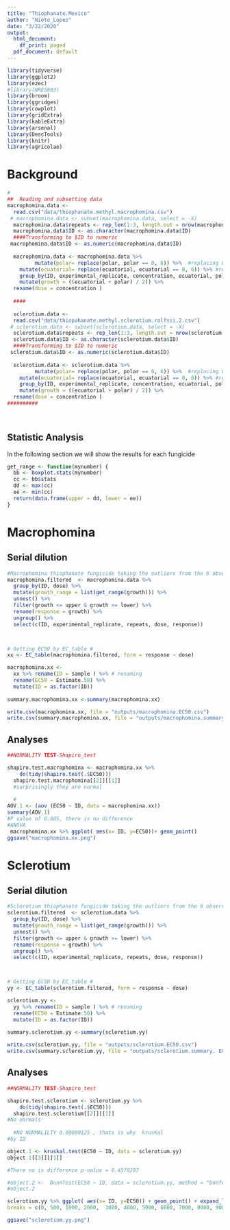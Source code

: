 ```yaml
---
title: "Thiophanate.Mexico"
author: "Nieto_Lopez"
date: "3/22/2020"
output:
  html_document:
    df_print: paged
  pdf_document: default
---
```


```r
library(tidyverse)
library(ggplot2)
library(ezec)
#library(NRES803)
library(broom)
library(ggridges)
library(cowplot)
library(gridExtra)
library(kableExtra)
library(arsenal)
library(DescTools)
library(knitr)
library(agricolae)
```

#  Background   





```r
#
##  Reading and subsetting data 
macrophomina.data <-
  read.csv("data/thiophanate.methyl.macrophomina.csv")
 # macrophomina.data <- subset(macrophomina.data, select = -X)
  macrophomina.data$repeats <- rep_len(1:3, length.out = nrow(macrophomina.data))
  macrophomina.data$ID <- as.character(macrophomina.data$ID)
  ####Transforming to $ID to numeric
 macrophomina.data$ID <- as.numeric(macrophomina.data$ID)
 
  macrophomina.data <- macrophomina.data %>%
         mutate(polar= replace(polar, polar == 0, 6)) %>%  #replacing 0 cm growth for the size of plug that is 0.6
    mutate(ecuatorial= replace(ecuatorial, ecuatorial == 0, 6)) %>% #replacing 0 cm growth for the size of plug that is 0.6
    group_by(ID, experimental_replicate, concentration, ecuatorial, polar, repeats) %>%
    mutate(growth = ((ecuatorial + polar) / 2)) %>% 
  rename(dose = concentration )
  
  ####
  
  sclerotium.data <-
  read.csv("data/thiopahanate.methyl.sclerotium.rolfsii.2.csv")
 # sclerotium.data <- subset(sclerotium.data, select = -X)
  sclerotium.data$repeats <- rep_len(1:3, length.out = nrow(sclerotium.data))
  sclerotium.data$ID <- as.character(sclerotium.data$ID)
  ####Transforming to $ID to numeric
 sclerotium.data$ID <- as.numeric(sclerotium.data$ID)
 
  sclerotium.data <- sclerotium.data %>%
         mutate(polar= replace(polar, polar == 0, 6)) %>%  #replacing 0 cm growth for the size of plug that is 0.6
    mutate(ecuatorial= replace(ecuatorial, ecuatorial == 0, 6)) %>% #replacing 0 cm growth for the size of plug that is 0.6
    group_by(ID, experimental_replicate, concentration, ecuatorial, polar, repeats) %>%
    mutate(growth = ((ecuatorial + polar) / 2)) %>% 
  rename(dose = concentration )
##########
 
    
```

##  Statistic Analysis 


In the following section we will show the results for each fungicide


```r
get_range <- function(mynumber) {
  bb <- boxplot.stats(mynumber)
  cc <- bb$stats
  dd <- max(cc)
  ee <- min(cc)
  return(data.frame(upper = dd, lower = ee))
}
```
#  Macrophomina
## Serial dilution

```r
#Macrophomina thiophanate fungicide taking the outliers from the 6 observations of each one USING THE FUCTION 
macrophomina.filtered  <- macrophomina.data %>%
  group_by(ID, dose) %>%
  mutate(growth_range = list(get_range(growth))) %>%
  unnest() %>% 
  filter(growth <= upper & growth >= lower) %>%
  rename(response = growth) %>%
  ungroup() %>%
  select(c(ID, experimental_replicate, repeats, dose, response))



# Getting EC50 by EC_table #
xx <- EC_table(macrophomina.filtered, form = response ~ dose)

macrophomina.xx <-
  xx %>% rename(ID = sample ) %>% # renaming
  rename(EC50 = Estimate.50) %>% 
  mutate(ID = as.factor(ID))
   
summary.macrophomina.xx <-summary(macrophomina.xx)

write.csv(macrophomina.xx, file = "outputs/macrophomina.EC50.csv") 
write.csv(summary.macrophomina.xx, file = "outputs/macrophomina.summary. EC50.csv") 

```
## Analyses 
```r
##NORMALITY TEST-Shapiro_test

shapiro.test.macrophomina <- macrophomina.xx %>%
    do(tidy(shapiro.test(.$EC50)))
  shapiro.test.macrophomina[[2]][[1]]
  #surprisingly they are normal
  
  #
AOV.1 <- (aov (EC50 ~ ID, data = macrophomina.xx))
summary(AOV.1)
#P value of 0.805, there is no difference 
#ANOVA
 macrophomina.xx %>% ggplot( aes(x= ID, y=EC50))+ geom_point() 
ggsave("macrophomina.xx.png")

```

#  Sclerotium
## Serial dilution

```r
#Sclerotium thiophanate fungicide taking the outliers from the 6 observations of each one USING THE FUCTION 
sclerotium.filtered  <- sclerotium.data %>%
  group_by(ID, dose) %>%
  mutate(growth_range = list(get_range(growth))) %>%
  unnest() %>% 
  filter(growth <= upper & growth >= lower) %>%
  rename(response = growth) %>%
  ungroup() %>%
  select(c(ID, experimental_replicate, repeats, dose, response))



# Getting EC50 by EC_table #
yy <- EC_table(sclerotium.filtered, form = response ~ dose)

sclerotium.yy <-
  yy %>% rename(ID = sample ) %>% # renaming
  rename(EC50 = Estimate.50) %>% 
  mutate(ID = as.factor(ID))
   
summary.sclerotium.yy <-summary(sclerotium.yy)

write.csv(sclerotium.yy, file = "outputs/sclerotium.EC50.csv") 
write.csv(summary.sclerotium.yy, file = "outputs/sclerotium.summary. EC50.csv")

```
## Analyses
```r

##NORMALITY TEST-Shapiro_test

shapiro.test.sclerotium <- sclerotium.yy %>%
    do(tidy(shapiro.test(.$EC50)))
  shapiro.test.sclerotium[[2]][[1]]
#No normals
  
  #NO NORMALILTY 0.00000125 , thats is why  krusKal
#by ID

object.1 <- kruskal.test(EC50 ~ ID, data = sclerotium.yy)
object.1[[3]][[1]]

#There no is difference p-value = 0.4579297

#object.2 <-  DunnTest(EC50 ~ ID, data = sclerotium.yy, method = "bonferroni")
#object.2 

sclerotium.yy %>% ggplot( aes(x= ID, y=EC50)) + geom_point() + expand_limits( y = c(0, 27000)) +scale_y_continuous(
breaks = c(0, 500, 1000, 2000,  3000, 4000, 5000, 6000, 7000, 8000, 9000, 10000, 20000))

ggsave("sclerotium.yy.png")
```


